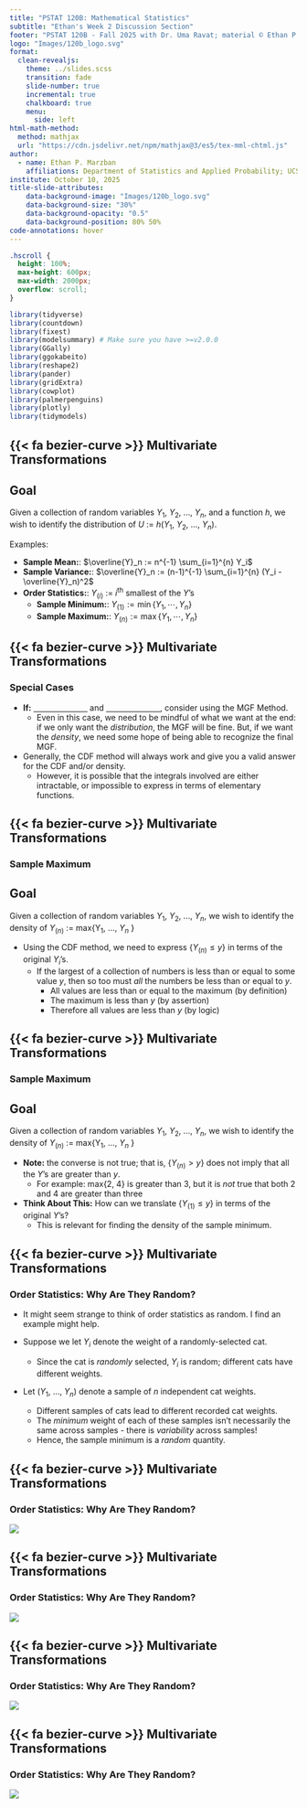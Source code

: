 ```yaml
---
title: "PSTAT 120B: Mathematical Statistics"
subtitle: "Ethan's Week 2 Discussion Section"
footer: "PSTAT 120B - Fall 2025 with Dr. Uma Ravat; material © Ethan P. Marzban"
logo: "Images/120b_logo.svg"
format: 
  clean-revealjs:
    theme: ../slides.scss
    transition: fade
    slide-number: true
    incremental: true 
    chalkboard: true
    menu:
      side: left
html-math-method:
  method: mathjax
  url: "https://cdn.jsdelivr.net/npm/mathjax@3/es5/tex-mml-chtml.js"
author:
  - name: Ethan P. Marzban
    affiliations: Department of Statistics and Applied Probability; UCSB <br /> <br />
institute: October 10, 2025
title-slide-attributes:
    data-background-image: "Images/120b_logo.svg"
    data-background-size: "30%"
    data-background-opacity: "0.5"
    data-background-position: 80% 50%
code-annotations: hover
---
```


<style>
mjx-math {
  font-size: 80% !important;
}
</style>

<script>
MathJax = {
  options: {
    menuOptions: {
      settings: {
        assistiveMml: false
      }
    }
  }
};
</script>
<script type="text/javascript" id="MathJax-script" async src="path-to-MathJax/tex-chtml.js"></script>


$$
\newcommand\R{\mathbb{R}}
\newcommand{\N}{\mathbb{N}}
\newcommand{\E}{\mathbb{E}}
\newcommand{\Prob}{\mathbb{P}}
\newcommand{\F}{\mathcal{F}}
\newcommand{\1}{1\!\!1}
\newcommand{\comp}[1]{#1^{\complement}}
\newcommand{\Var}{\mathrm{Var}}
\newcommand{\SD}{\mathrm{SD}}
\newcommand{\vect}[1]{\vec{\boldsymbol{#1}}}
\newcommand{\tvect}[1]{\vec{\boldsymbol{#1}}^{\mathsf{T}}}
\newcommand{\hvect}[1]{\widehat{\boldsymbol{#1}}}
\newcommand{\mat}[1]{\mathbf{#1}}
\newcommand{\tmat}[1]{\mathbf{#1}^{\mathsf{T}}}
\newcommand{\Cov}{\mathrm{Cov}}
\DeclareMathOperator*{\argmin}{\mathrm{arg} \ \min}
\newcommand{\iid}{\stackrel{\mathrm{i.i.d.}}{\sim}}
$$

```css
.hscroll {
  height: 100%;
  max-height: 600px;
  max-width: 2000px;
  overflow: scroll;
}
```

```r
library(tidyverse)
library(countdown)
library(fixest)
library(modelsummary) # Make sure you have >=v2.0.0
library(GGally)
library(ggokabeito)
library(reshape2)
library(pander)
library(gridExtra)
library(cowplot)
library(palmerpenguins)
library(plotly)
library(tidymodels)
```

## {{< fa bezier-curve >}} Multivariate Transformations


::: {.callout-tip}
## **Goal**

Given a collection of random variables _Y_~1~, _Y_~2~, ..., _Y_~_n_~, and a function _h_, we wish to identify the distribution of _U_ := _h_(_Y_~1~, _Y_~2~, ..., _Y_~_n_~).
:::

::: {.fragment}
Examples:

-   [**Sample Mean:**]{.alert}: $\overline{Y}_n := n^{-1} \sum_{i=1}^{n} Y_i$
-   [**Sample Variance:**]{.alert}: $\overline{Y}_n := (n-1)^{-1} \sum_{i=1}^{n} (Y_i - \overline{Y}_n)^2$
-   [**Order Statistics:**]{.alert}: $Y_{(i)}$ := _i_^th^ smallest of the _Y_'s
    -   [**Sample Minimum:**]{.alert}: $Y_{(1)} := \min\{Y_1, \cdots, Y_n\}$
    -   [**Sample Maximum:**]{.alert}: $Y_{(n)} := \max\{Y_1, \cdots, Y_n\}$

:::


## {{< fa bezier-curve >}} Multivariate Transformations
### Special Cases

-   **If:** [\ \ \ \ \ \ \ \ \ \ \ \ \ \ \ \ \ \ \ \ \ \ \ \ ]{.underline} and [\ \ \ \ \ \ \ \ \ \ \ \ \ \ \ \ \ \ \ \ \ \ \ \ ]{.underline}, consider using the MGF Method.
    -   Even in this case, we need to be mindful of what we want at the end: if we only want the _distribution_, the MGF will be fine. But, if we want the _density_, we need some hope of being able to recognize the final MGF.
    
    
-   Generally, the CDF method will always work and give you a valid answer for the CDF and/or density.
    -   However, it is possible that the integrals involved are either intractable, or impossible to express in terms of elementary functions.

## {{< fa bezier-curve >}} Multivariate Transformations
### Sample Maximum

::: {.callout-tip}
## **Goal**

Given a collection of random variables _Y_~1~, _Y_~2~, ..., _Y_~_n_~, we wish to identify the density of _Y_<sub>(_n_)</sub> := max\{Y~1~, ..., _Y_~_n_~ \}
:::

-   Using the CDF method, we need to express $\{Y_{(n)} \leq y\}$ in terms of the original _Y_~_i_~'s. 
    -   If the largest of a collection of numbers is less than or equal to some value _y_, then so too must _all_ the numbers be less than or equal to _y_.
        -   All values are less than or equal to the maximum (by definition)
        -   The maximum is less than _y_ (by assertion)
        -   Therefore all values are less than _y_ (by logic)
        
        

## {{< fa bezier-curve >}} Multivariate Transformations
### Sample Maximum

::: {.callout-tip}
## **Goal**

Given a collection of random variables _Y_~1~, _Y_~2~, ..., _Y_~_n_~, we wish to identify the density of _Y_<sub>(_n_)</sub> := max\{Y~1~, ..., _Y_~_n_~ \}
:::

-   **Note:** the converse is not true; that is, $\{Y_{(n)} > y\}$ does not imply that all the _Y_'s are greater than _y_.
    -   For example: max{2, 4} is greater than 3, but it is _not_ true that both 2 and 4 are greater than three
    
-   **Think About This:** How can we translate $\{Y_{(1)} \leq y\}$ in terms of the original _Y_'s?
    -   This is relevant for finding the density of the sample minimum. 
    
    

## {{< fa bezier-curve >}} Multivariate Transformations
### Order Statistics: Why Are They Random?

-   It might seem strange to think of order statistics as random. I find an example might help.

-   Suppose we let _Y_~_i_~ denote the weight of a randomly-selected cat.
    -   Since the cat is _randomly_ selected, _Y_~_i_~ is random; different cats have different weights.

-   Let (_Y_~1~, ..., _Y_~_n_~) denote a sample of _n_ independent cat weights.
    -   Different samples of cats lead to different recorded cat weights.
    -   The _minimum_ weight of each of these samples isn't necessarily the same across samples - there is _variability_ across samples!
    -   Hence, the sample minimum is a _random_ quantity.
    
    
## {{< fa bezier-curve >}} Multivariate Transformations
### Order Statistics: Why Are They Random?

![](Images/min0.svg)

    
## {{< fa bezier-curve >}} Multivariate Transformations
### Order Statistics: Why Are They Random?

![](Images/min1.svg)

    
## {{< fa bezier-curve >}} Multivariate Transformations
### Order Statistics: Why Are They Random?

![](Images/min2.svg)

    
## {{< fa bezier-curve >}} Multivariate Transformations
### Order Statistics: Why Are They Random?

![](Images/min3.svg)